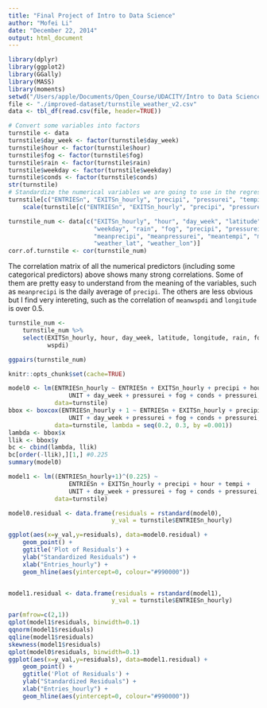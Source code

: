 ```yaml
---
title: "Final Project of Intro to Data Science"
author: "Mofei Li"
date: "December 22, 2014"
output: html_document
---
```

```r
library(dplyr)
library(ggplot2)
library(GGally)
library(MASS)
library(moments)
setwd("/Users/apple/Documents/Open_Course/UDACITY/Intro to Data Science/Final Project/")
file <- "./improved-dataset/turnstile_weather_v2.csv"
data <- tbl_df(read.csv(file, header=TRUE))

```

```r
# Convert some variables into factors
turnstile <- data
turnstile$day_week <- factor(turnstile$day_week)
turnstile$hour <- factor(turnstile$hour)
turnstile$fog <- factor(turnstile$fog)
turnstile$rain <- factor(turnstile$rain)
turnstile$weekday <- factor(turnstile$weekday)
turnstile$conds <- factor(turnstile$conds)
str(turnstile)
# Standardize the numerical variables we are going to use in the regression model later
turnstile[c("ENTRIESn", "EXITSn_hourly", "precipi", "pressurei", "tempi", "wspdi")] <- 
    scale(turnstile[c("ENTRIESn", "EXITSn_hourly", "precipi", "pressurei", "tempi", "wspdi")])
```

```r
turnstile_num <- data[c("EXITSn_hourly", "hour", "day_week", "latitude", "longitude",
                        "weekday", "rain", "fog", "precipi", "pressurei", "wspdi",
                        "meanprecipi", "meanpressurei", "meantempi", "meanwspdi",
                        "weather_lat", "weather_lon")]
corr.of.turnstile <- cor(turnstile_num)
```
The correlation matrix of all the numerical predictors (including some categorical predictors) above shows many strong correlations. Some of them are pretty easy to understand from the meaning of the variables, such as `meanprecipi` is the daily average of `precipi`. The others are less obvious but I find very intereting, such as the correlation of `meanwspdi` and `longitude` is over 0.5.

```r
turnstile_num <- 
    turnstile_num %>%
    select(EXITSn_hourly, hour, day_week, latitude, longitude, rain, fog, precipi, pressurei,
           wspdi)

ggpairs(turnstile_num)
```

```r
knitr::opts_chunk$set(cache=TRUE)

model0 <- lm(ENTRIESn_hourly ~ ENTRIESn + EXITSn_hourly + precipi + hour + tempi + 
                 UNIT + day_week + pressurei + fog + conds + pressurei,
             data=turnstile)
bbox <- boxcox(ENTRIESn_hourly + 1 ~ ENTRIESn + EXITSn_hourly + precipi + hour + tempi + 
                 UNIT + day_week + pressurei + fog + conds + pressurei,
             data=turnstile, lambda = seq(0.2, 0.3, by =0.001))
lambda <- bbox$x
llik <- bbox$y
bc <- cbind(lambda, llik)
bc[order(-llik),][1,] #0.225
summary(model0)

model1 <- lm((ENTRIESn_hourly+1)^(0.225) ~ 
                 ENTRIESn + EXITSn_hourly + precipi + hour + tempi + 
                 UNIT + day_week + pressurei + fog + conds + pressurei,
             data=turnstile)
```

```r
model0.residual <- data.frame(residuals = rstandard(model0),
                             y_val = turnstile$ENTRIESn_hourly)

ggplot(aes(x=y_val,y=residuals), data=model0.residual) + 
    geom_point() + 
    ggtitle('Plot of Residuals') + 
    ylab("Standardized Residuals") + 
    xlab("Entries_hourly") + 
    geom_hline(aes(yintercept=0, colour="#990000"))


model1.residual <- data.frame(residuals = rstandard(model1),
                             y_val = turnstile$ENTRIESn_hourly)

par(mfrow=c(2,1))
qplot(model1$residuals, binwidth=0.1)
qqnorm(model1$residuals)
qqline(model1$residuals)
skewness(model1$residuals)
qplot(model0$residuals, binwidth=0.1)
ggplot(aes(x=y_val,y=residuals), data=model1.residual) + 
    geom_point() + 
    ggtitle('Plot of Residuals') + 
    ylab("Standardized Residuals") + 
    xlab("Entries_hourly") + 
    geom_hline(aes(yintercept=0, colour="#990000"))
```